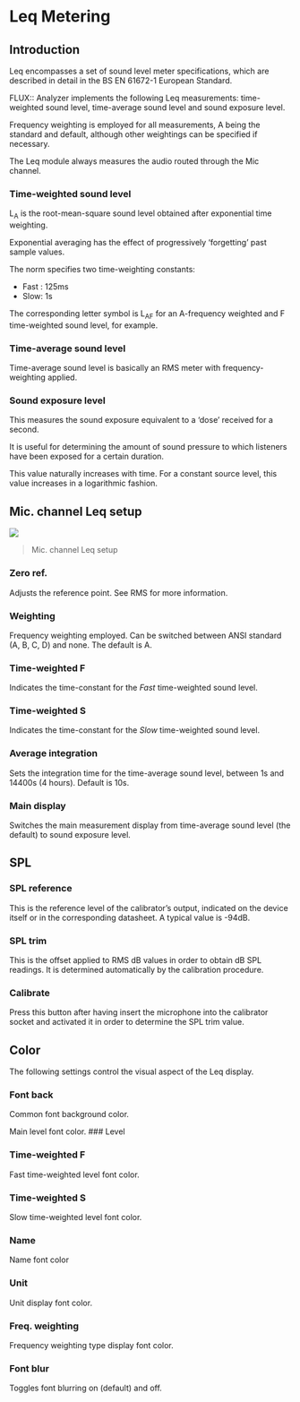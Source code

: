 # Leq Metering

## Introduction
Leq encompasses a set of sound level meter specifications, which are described in detail in the BS EN 61672-1 European Standard.

FLUX:: Analyzer implements the following Leq measurements: time-weighted sound level, time-average sound level and sound exposure level.

Frequency weighting is employed for all measurements, A being the standard and default, although other weightings can be specified if necessary.

The Leq module always measures the audio routed through the Mic channel.

### Time-weighted sound level
L<sub>A</sub>
is the root-mean-square sound level obtained after exponential time weighting.

Exponential averaging has the effect of progressively 'forgetting' past sample values.

The norm specifies two time-weighting constants:

* Fast : 125ms
* Slow: 1s

:::{.callout-note}
The corresponding letter symbol is L<sub>AF</sub> for an A-frequency weighted and F time-weighted sound level, for example.
:::

### Time-average sound level
Time-average sound level is basically an RMS meter with frequency-weighting applied.

### Sound exposure level
This measures the sound exposure equivalent to a 'dose' received for a second. 

:::{.callout-note}
It is useful for determining the amount of sound pressure to which listeners have been exposed for a certain duration.

This value naturally increases with time. For a constant source level, this value increases in a logarithmic fashion.
:::

## Mic. channel Leq setup
![](https://media.githubusercontent.com/media/FLUX-SE/doc_images/main/Analyzer/LEQMetering/Setup.png)

 >Mic. channel Leq setup

### Zero ref.
Adjusts the reference point. See RMS for more information.

### Weighting
Frequency weighting employed. Can be switched between ANSI standard (A, B, C, D) and none. 
The default is A.

### Time-weighted F
Indicates the time-constant for the <i>Fast</i> time-weighted sound level.

### Time-weighted S
Indicates the time-constant for the <i>Slow</i> time-weighted sound level.

### Average integration
Sets the integration time for the time-average sound level, between 1s and 14400s (4 hours). Default is 10s.

### Main display
Switches the main measurement display from time-average sound level (the default) to sound exposure level.

## SPL

### SPL reference

This is the reference level of the calibrator's output, indicated on the device itself or in the corresponding datasheet. 
A typical value is -94dB.

### SPL trim

This is the offset applied to RMS dB values in order to obtain dB SPL readings. 
It is determined automatically by the calibration procedure.

### Calibrate

Press this button after having insert the microphone into the calibrator socket and activated it in order to determine the SPL trim value.

## Color
The following settings control the visual aspect of the Leq display.

### Font back
Common font background color.

Main level font color.
### Level

### Time-weighted F
Fast time-weighted level font color.

### Time-weighted S
Slow time-weighted level font color.

### Name
Name font color

### Unit
Unit display font color.

### Freq. weighting
Frequency weighting type display font color.

### Font blur 
Toggles font blurring on (default) and off.


